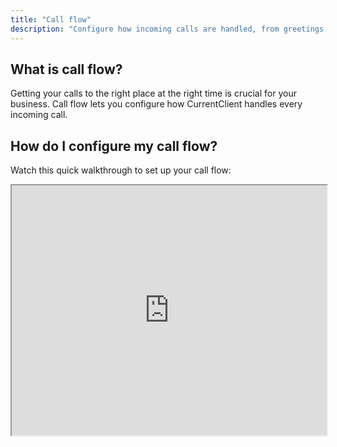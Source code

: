```yaml
---
title: "Call flow"
description: "Configure how incoming calls are handled, from greetings to routing and voicemail"
---
```


## What is call flow?

Getting your calls to the right place at the right time is crucial for your business. Call flow lets you configure how CurrentClient handles every incoming call.

## How do I configure my call flow?

Watch this quick walkthrough to set up your call flow:

<Frame>
  <iframe
    src="https://www.loom.com/embed/742f764e8ddc484e966cc903286b17f6?hideEmbedTopBar=true"
    width="100%"
    height="400"
    style={{ height: "400px" }}
    allowFullScreen
  />
</Frame>

<Steps>
  <Step title="Go to settings">
    Navigate to your [phone number settings](https://app.currentclient.com/app/settings/phone-numbers)
  </Step>

<Step title="Select your phone to edit">
  Select the phone number you want to configure
</Step>

<Step title="Scroll to the dial plan section">
  Find the section that shows your dial plan.
</Step>

<Step title="Build a dial plan">
  Now you can create a dial plan and decide how you want to handle calls.
</Step>

<Step title="Publish the dial plan">
  When you are happy with your dial plan configuration, go ahead and publish ito
  to your phone number settings.
</Step>

</Steps>

## Building a dial plan

Let's dive a bit deeper into how to build a dial plan and its core features.

<Frame>
  <iframe
    src="https://www.loom.com/embed/4823812ddc9849dca93d91b48f4184e2?hideEmbedTopBar=true"
    width="100%"
    height={400}
    style={{ height: "400px" }}
    allowFullScreen
  />
</Frame>

## Best practices

- **Test your setup:** Make a test call after configuring to ensure everything works as expected
- **Keep greetings brief:** Aim for 10 seconds max for initial greetings
- **Train your team:** Make sure everyone knows how the call flow works

## Frequently asked questions

<AccordionGroup>
  <Accordion title="My app is not ringing when calls come in">
    Check that your call flow settings have ringing enabled for your user. Also
    verify: - Your status is set to "Online" - Notifications are enabled on your
    device - You're logged into the app For more troubleshooting, check our [FAQ
    page](/guides/faq/my-app-is-not-ringing).
  </Accordion>

<Accordion title="My voicemail recording doesn't sound great">
  For better audio quality, we recommend: 1. Record your greeting outside the
  browser using a good microphone 2. Save it as an MP3 or WAV file 3. Upload the
  file to CurrentClient This typically provides much clearer audio than
  recording directly in the browser.
</Accordion>

<Accordion title="Can I have different call flows for different times?">
  Currently, you have one call flow configuration. For after-hours handling,
  team members can set their status to "Away" to send calls to voicemail.
  Time-based routing is on our roadmap!
</Accordion>

<Accordion title="How long can my greeting be?">
  Greetings can be up to 60 seconds, but we recommend keeping them under 15
  seconds. Callers appreciate getting to their destination quickly.
</Accordion>

  <Accordion title="Can I skip the greeting for certain callers?">
    Not currently, but VIP caller handling is a feature we're considering. The
    greeting plays for all incoming calls if enabled.
  </Accordion>
</AccordionGroup>
